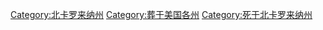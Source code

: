 [[Category:北卡罗来纳州|Category:北卡罗来纳州]]
[[Category:葬于美国各州|Category:葬于美国各州]]
[[Category:死于北卡罗来纳州|Category:死于北卡罗来纳州]]